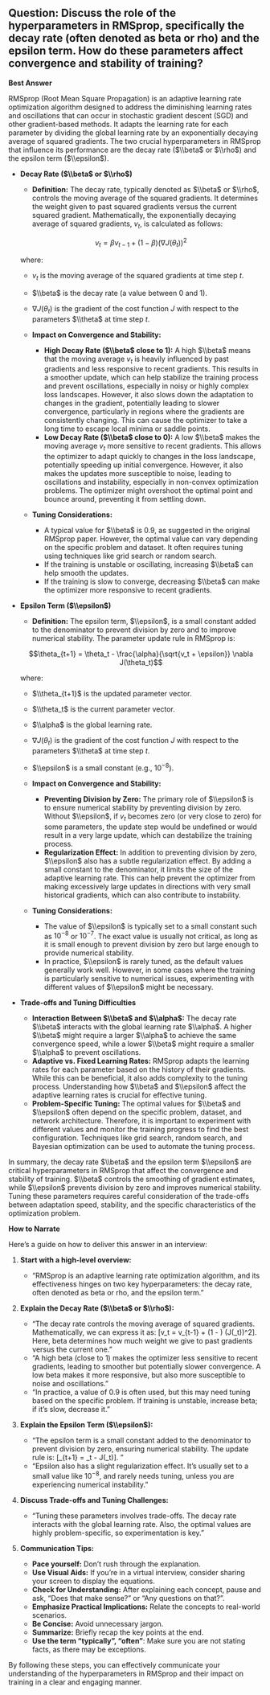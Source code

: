 ## Question: Discuss the role of the hyperparameters in RMSprop, specifically the decay rate (often denoted as beta or rho) and the epsilon term. How do these parameters affect convergence and stability of training?

**Best Answer**

RMSprop (Root Mean Square Propagation) is an adaptive learning rate optimization algorithm designed to address the diminishing learning rates and oscillations that can occur in stochastic gradient descent (SGD) and other gradient-based methods. It adapts the learning rate for each parameter by dividing the global learning rate by an exponentially decaying average of squared gradients. The two crucial hyperparameters in RMSprop that influence its performance are the decay rate ($\\beta$ or $\\rho$) and the epsilon term ($\\epsilon$).

*   **Decay Rate ($\\beta$ or $\\rho$)**

    *   **Definition:** The decay rate, typically denoted as $\\beta$ or $\\rho$, controls the moving average of the squared gradients. It determines the weight given to past squared gradients versus the current squared gradient. Mathematically, the exponentially decaying average of squared gradients, $v_t$, is calculated as follows:

    $$v_t = \beta v_{t-1} + (1 - \beta) (\nabla J(\theta_t))^2$$

    where:
    *   $v_t$ is the moving average of the squared gradients at time step $t$.
    *   $\\beta$ is the decay rate (a value between 0 and 1).
    *   $\nabla J(\theta_t)$ is the gradient of the cost function $J$ with respect to the parameters $\\theta$ at time step $t$.

    *   **Impact on Convergence and Stability:**
        *   **High Decay Rate ($\\beta$ close to 1):** A high $\\beta$ means that the moving average $v_t$ is heavily influenced by past gradients and less responsive to recent gradients. This results in a smoother update, which can help stabilize the training process and prevent oscillations, especially in noisy or highly complex loss landscapes. However, it also slows down the adaptation to changes in the gradient, potentially leading to slower convergence, particularly in regions where the gradients are consistently changing. This can cause the optimizer to take a long time to escape local minima or saddle points.
        *   **Low Decay Rate ($\\beta$ close to 0):** A low $\\beta$ makes the moving average $v_t$ more sensitive to recent gradients. This allows the optimizer to adapt quickly to changes in the loss landscape, potentially speeding up initial convergence. However, it also makes the updates more susceptible to noise, leading to oscillations and instability, especially in non-convex optimization problems. The optimizer might overshoot the optimal point and bounce around, preventing it from settling down.
    *   **Tuning Considerations:**
        *   A typical value for $\\beta$ is 0.9, as suggested in the original RMSprop paper. However, the optimal value can vary depending on the specific problem and dataset. It often requires tuning using techniques like grid search or random search.
        *   If the training is unstable or oscillating, increasing $\\beta$ can help smooth the updates.
        *   If the training is slow to converge, decreasing $\\beta$ can make the optimizer more responsive to recent gradients.

*   **Epsilon Term ($\\epsilon$)**

    *   **Definition:** The epsilon term, $\\epsilon$, is a small constant added to the denominator to prevent division by zero and to improve numerical stability. The parameter update rule in RMSprop is:

    $$\theta_{t+1} = \theta_t - \frac{\alpha}{\sqrt{v_t + \epsilon}} \nabla J(\theta_t)$$

    where:
    *   $\\theta_{t+1}$ is the updated parameter vector.
    *   $\\theta_t$ is the current parameter vector.
    *   $\\alpha$ is the global learning rate.
    *   $\nabla J(\theta_t)$ is the gradient of the cost function $J$ with respect to the parameters $\\theta$ at time step $t$.
    *   $\\epsilon$ is a small constant (e.g., $10^{-8}$).

    *   **Impact on Convergence and Stability:**
        *   **Preventing Division by Zero:** The primary role of $\\epsilon$ is to ensure numerical stability by preventing division by zero. Without $\\epsilon$, if $v_t$ becomes zero (or very close to zero) for some parameters, the update step would be undefined or would result in a very large update, which can destabilize the training process.
        *   **Regularization Effect:** In addition to preventing division by zero, $\\epsilon$ also has a subtle regularization effect. By adding a small constant to the denominator, it limits the size of the adaptive learning rate. This can help prevent the optimizer from making excessively large updates in directions with very small historical gradients, which can also contribute to instability.
    *   **Tuning Considerations:**
        *   The value of $\\epsilon$ is typically set to a small constant such as $10^{-8}$ or $10^{-7}$. The exact value is usually not critical, as long as it is small enough to prevent division by zero but large enough to provide numerical stability.
        *   In practice, $\\epsilon$ is rarely tuned, as the default values generally work well. However, in some cases where the training is particularly sensitive to numerical issues, experimenting with different values of $\\epsilon$ might be necessary.

*   **Trade-offs and Tuning Difficulties**

    *   **Interaction Between $\\beta$ and $\\alpha$:** The decay rate $\\beta$ interacts with the global learning rate $\\alpha$. A higher $\\beta$ might require a larger $\\alpha$ to achieve the same convergence speed, while a lower $\\beta$ might require a smaller $\\alpha$ to prevent oscillations.
    *   **Adaptive vs. Fixed Learning Rates:** RMSprop adapts the learning rates for each parameter based on the history of their gradients. While this can be beneficial, it also adds complexity to the tuning process. Understanding how $\\beta$ and $\\epsilon$ affect the adaptive learning rates is crucial for effective tuning.
    *   **Problem-Specific Tuning:** The optimal values for $\\beta$ and $\\epsilon$ often depend on the specific problem, dataset, and network architecture. Therefore, it is important to experiment with different values and monitor the training progress to find the best configuration. Techniques like grid search, random search, and Bayesian optimization can be used to automate the tuning process.

In summary, the decay rate $\\beta$ and the epsilon term $\\epsilon$ are critical hyperparameters in RMSprop that affect the convergence and stability of training. $\\beta$ controls the smoothing of gradient estimates, while $\\epsilon$ prevents division by zero and improves numerical stability. Tuning these parameters requires careful consideration of the trade-offs between adaptation speed, stability, and the specific characteristics of the optimization problem.

**How to Narrate**

Here's a guide on how to deliver this answer in an interview:

1.  **Start with a high-level overview:**

    *   "RMSprop is an adaptive learning rate optimization algorithm, and its effectiveness hinges on two key hyperparameters: the decay rate, often denoted as beta or rho, and the epsilon term."

2.  **Explain the Decay Rate ($\\beta$ or $\\rho$):**

    *   "The decay rate controls the moving average of squared gradients. Mathematically, we can express it as: \[v_t = \beta v_{t-1} + (1 - \beta) (\nabla J(\theta_t))^2\]. Here, beta determines how much weight we give to past gradients versus the current one."
    *   "A high beta (close to 1) makes the optimizer less sensitive to recent gradients, leading to smoother but potentially slower convergence.  A low beta makes it more responsive, but also more susceptible to noise and oscillations."
    *   "In practice, a value of 0.9 is often used, but this may need tuning based on the specific problem.  If training is unstable, increase beta; if it's slow, decrease it."

3.  **Explain the Epsilon Term ($\\epsilon$):**

    *   "The epsilon term is a small constant added to the denominator to prevent division by zero, ensuring numerical stability. The update rule is: \[\theta_{t+1} = \theta_t - \frac{\alpha}{\sqrt{v_t + \epsilon}} \nabla J(\theta_t)\]. "
    *   "Epsilon also has a slight regularization effect.  It's usually set to a small value like $10^{-8}$, and rarely needs tuning, unless you are experiencing numerical instability."

4.  **Discuss Trade-offs and Tuning Challenges:**

    *   "Tuning these parameters involves trade-offs. The decay rate interacts with the global learning rate. Also, the optimal values are highly problem-specific, so experimentation is key."

5.  **Communication Tips:**

    *   **Pace yourself:** Don't rush through the explanation.
    *   **Use Visual Aids:** If you're in a virtual interview, consider sharing your screen to display the equations.
    *   **Check for Understanding:** After explaining each concept, pause and ask, "Does that make sense?" or "Any questions on that?".
    *   **Emphasize Practical Implications:** Relate the concepts to real-world scenarios.
    *   **Be Concise:** Avoid unnecessary jargon.
    *   **Summarize:** Briefly recap the key points at the end.
    *   **Use the term "typically", "often"**: Make sure you are not stating facts, as there may be exceptions.

By following these steps, you can effectively communicate your understanding of the hyperparameters in RMSprop and their impact on training in a clear and engaging manner.
